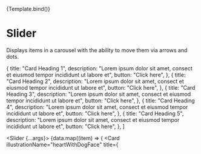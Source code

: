 

<Meta title="Components/Slider" component={Slider} />

<Canvas>
  <Story name="Overview" args={{ pagination: true, navigation: true }}>
    {Template.bind()}
  </Story>
</Canvas>

<ArgsTable />

# Slider

Displays items in a carousel with the ability to move them via arrows and dots.

  {
    title: "Card Heading 1",
    description:
      "Lorem ipsum dolor sit amet, consect et eiusmod tempor incididunt ut labore et",
    button: "Click here",
  },
  {
    title: "Card Heading 2",
    description:
      "Lorem ipsum dolor sit amet, consect et eiusmod tempor incididunt ut labore et",
    button: "Click here",
  },
  {
    title: "Card Heading 3",
    description:
      "Lorem ipsum dolor sit amet, consect et eiusmod tempor incididunt ut labore et",
    button: "Click here",
  },
  {
    title: "Card Heading 4",
    description:
      "Lorem ipsum dolor sit amet, consect et eiusmod tempor incididunt ut labore et",
    button: "Click here",
  },
  {
    title: "Card Heading 5",
    description:
      "Lorem ipsum dolor sit amet, consect et eiusmod tempor incididunt ut labore et",
    button: "Click here",
  },
]

  <Slider {...args}>
    {data.map((item) => (
      <Card
        illustrationName="heartWithDogFace"
        title={<Title text={item.title} />}
        layout="center"
        key={item.title}
      >
        <Typography variant="bodySmall">{item.description}</Typography>
        <Button
          text={item.button}
          variant="text"
          size="small"
          href="https://google.com"
        />
      </Card>
    ))}
  </Slider>
)
